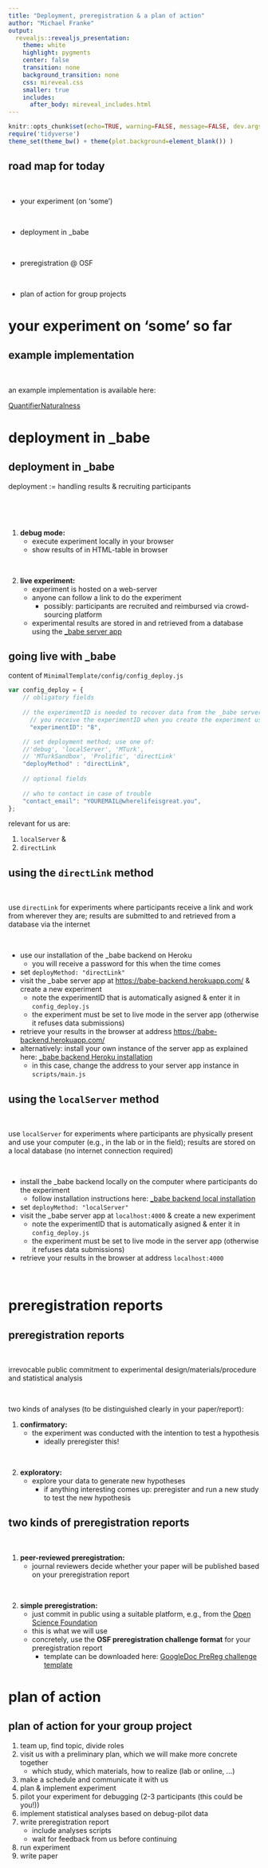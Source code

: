 ```yaml
---
title: "Deployment, preregistration & a plan of action"
author: "Michael Franke"
output:
  revealjs::revealjs_presentation:
    theme: white 
    highlight: pygments
    center: false
    transition: none
    background_transition: none
    css: mireveal.css
    smaller: true
    includes:
      after_body: mireveal_includes.html
---
```


```r
knitr::opts_chunk$set(echo=TRUE, warning=FALSE, message=FALSE, dev.args = list(bg = 'transparent'), fig.align='center')
require('tidyverse')
theme_set(theme_bw() + theme(plot.background=element_blank()) )
```

## road map for today

<span style = "color:white"> &nbsp; </span>

- your experiment (on 'some')

<span style = "color:white"> &nbsp; </span>

- deployment in _babe

<span style = "color:white"> &nbsp; </span>

- preregistration @ OSF
    
<span style = "color:white"> &nbsp; </span>

- plan of action for group projects

# your experiment on 'some' so far

## example implementation

<span style = "color:white"> &nbsp; </span>

an example implementation is available here:

[QuantifierNaturalness](https://github.com/babe-project/QuantifierNaturalness)

# deployment in _babe

## deployment in _babe

deployment := handling results & recruiting participants

<span style = "color:white"> &nbsp; </span>

<span style = "color:white"> &nbsp; </span>

1. **debug mode:**
    - execute experiment locally in your browser
    - show results of in HTML-table in browser

<span style = "color:white"> &nbsp; </span>


2. **live experiment:**
    - experiment is hosted on a web-server
    - anyone can follow a link to do the experiment
        - possibly: participants are recruited and reimbursed via crowd-sourcing platform
    - experimental results are stored in and retrieved from a database using the [_babe server app](https://github.com/babe-project/BABE)

## going live with _babe

content of `MinimalTemplate/config/config_deploy.js`

```javascript
var config_deploy = {
    // obligatory fields
	
    // the experimentID is needed to recover data from the _babe server app
	  // you receive the experimentID when you create the experiment using the _babe server app
	  "experimentID": "8",

    // set deployment method; use one of:
    //'debug', 'localServer', 'MTurk', 
    // 'MTurkSandbox', 'Prolific', 'directLink'
    "deployMethod" : "directLink", 
    
    // optional fields
    
    // who to contact in case of trouble
    "contact_email": "YOUREMAIL@wherelifeisgreat.you", 
};
```

relevant for us are:

1. `localServer` &
2. `directLink`

## using the `directLink` method

<span style = "color:white"> &nbsp; </span>

use `directLink` for experiments where participants receive a link and work from wherever they are; results are submitted to and retrieved from a database via the internet

<span style = "color:white"> &nbsp; </span>

- use our installation of the _babe backend on Heroku
    - you will receive a password for this when the time comes
- set `deployMethod: "directLink"`
- visit the _babe server app at [https://babe-backend.herokuapp.com/](https://babe-backend.herokuapp.com/) & create a new experiment
    - note the experimentID that is automatically asigned & enter it in `config_deploy.js`
    - the experiment must be set to live mode in the server app (otherwise it refuses data submissions)
- retrieve your results in the browser at address [https://babe-backend.herokuapp.com/](https://babe-backend.herokuapp.com/)
- alternatively: install your own instance of the server app as explained here: [_babe backend Heroku installation](https://babe-project.github.io/babe_site/docs/deployment.html#online-server-deployment-instructions-with-heroku)
    - in this case, change the address to your server app instance in `scripts/main.js`

## using the `localServer` method

<span style = "color:white"> &nbsp; </span>

use `localServer` for experiments where participants are physically present and use your computer (e.g., in the lab or in the field); results are stored on a local database (no internet connection required)

<span style = "color:white"> &nbsp; </span>

- install the _babe backend locally on the computer where participants do the experiment
    - follow installation instructions here: [_babe backend local installation](https://babe-project.github.io/babe_site/docs/deployment.html#local-server-deployment-instructions-with-docker)
- set `deployMethod: "localServer"`
- visit the _babe server app at `localhost:4000` & create a new experiment
    - note the experimentID that is automatically asigned & enter it in `config_deploy.js`
    - the experiment must be set to live mode in the server app (otherwise it refuses data submissions)
- retrieve your results in the browser at address `localhost:4000`

<span style = "color:white"> &nbsp; </span>

# preregistration reports

## preregistration reports

<span style = "color:white"> &nbsp; </span>

irrevocable public commitment to experimental design/materials/procedure and statistical analysis

<span style = "color:white"> &nbsp; </span>

two kinds of analyses (to be distinguished clearly in your paper/report):

1. **confirmatory:**
    - the experiment was conducted with the intention to test a hypothesis
        - ideally preregister this!
        
<span style = "color:white"> &nbsp; </span>
        
        
2. **exploratory:**
    - explore your data to generate new hypotheses
        - if anything interesting comes up: preregister and run a new study to test the new hypothesis


## two kinds of preregistration reports

<span style = "color:white"> &nbsp; </span>


1. **peer-reviewed preregistration:**
    - journal reviewers decide whether your paper will be published based on your preregistration report

<span style = "color:white"> &nbsp; </span>


2. **simple preregistration:**
    - just commit in public using a suitable platform, e.g., from the [Open Science Foundation](https://osf.io)
    - this is what we will use
    - concretely, use the **OSF preregistration challenge format** for your preregistration report
        - template can be downloaded here: [GoogleDoc PreReg challenge template](https://docs.google.com/document/d/1T25vXrpsHS8NzRsvNhqIPK1LgYYtoN8jFF_iyLedM-s/template/preview?usp=drive_web&ouid=%7BuserId%7D)
  


    
# plan of action

## plan of action for your group project

1. team up, find topic, divide roles
2. visit us with a preliminary plan, which we will make more concrete together
    - which study, which materials, how to realize (lab or online, ...)
3. make a schedule and communicate it with us
4. plan & implement experiment
5. pilot your experiment for debugging (2-3 participants (this could be you!))
6. implement statistical analyses based on debug-pilot data
7. write preregistration report
    - include analyses scripts
    - wait for feedback from us before continuing
8. run experiment
9. write paper
